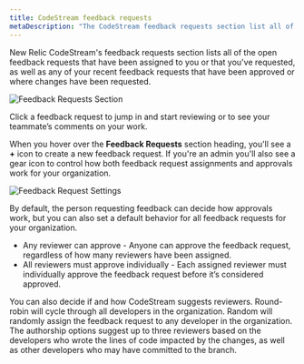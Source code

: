 ```yaml
---
title: CodeStream feedback requests
metaDescription: "The CodeStream feedback requests section list all of your open feedback requests."
---
```


New Relic CodeStream's feedback requests section lists all of the open feedback requests that have been assigned to you or that you've requested, as well as any of your recent feedback requests that have been approved or where changes have been requested. 

![Feedback Requests Section](/images/FRSection1.png)

Click a feedback request to jump in and start reviewing or to see your teammate’s comments on your work.

When you hover over the **Feedback Requests** section heading, you'll see a **+** icon to create a new feedback request. If you're an admin you'll also see a gear icon to control how both feedback request assignments and approvals work for your organization. 

![Feedback Request Settings](/images/FRTeamSettings.png)

By default, the person requesting feedback can decide how approvals work, but
you can also set a default behavior for all feedback requests for your
organization.

* Any reviewer can approve - Anyone can approve the feedback request, regardless of how many reviewers have been assigned.
* All reviewers must approve individually - Each assigned reviewer must individually approve the feedback request before it’s considered approved.

You can also decide if and how CodeStream suggests reviewers. Round-robin will cycle through all developers in the organization. Random will randomly assign the feedback request to any developer in the organization. The authorship options suggest up to three reviewers based on the developers who wrote the lines of code impacted by the changes, as well as other developers who may have committed to the branch.